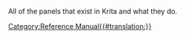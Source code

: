 All of the panels that exist in Krita and what they do.

[[Category:Reference Manual{{#translation:}}]]
